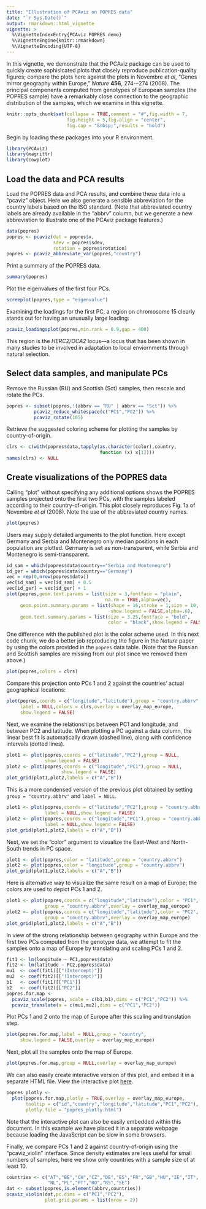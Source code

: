 ```yaml
---
title: "Illustration of PCAviz on POPRES data"
date: "`r Sys.Date()`"
output: rmarkdown::html_vignette
vignette: >
  %\VignetteIndexEntry{PCAviz POPRES demo}
  %\VignetteEngine{knitr::rmarkdown}
  %\VignetteEncoding{UTF-8}
---
```


In this vignette, we demonstrate that the PCAviz package can be used
to quickly create sophisicated plots that closely reproduce
publication-quality figures; compare the plots here against the plots
in Novembre *et al*, "Genes mirror geography within Europe," *Nature*
**456**, 274-–274 (2008). The principal components computed from
genotypes of European samples (the POPRES sample) have a remarkably
close connection to the geographic distribution of the samples, which
we examine in this vignette.

```r
knitr::opts_chunk$set(collapse = TRUE,comment = "#",fig.width = 7,
                      fig.height = 5,fig.align = "center",
                      fig.cap = "&nbsp;",results = "hold")
```

Begin by loading these packages into your R environment.

```r
library(PCAviz)
library(magrittr)
library(cowplot)
```

## Load the data and PCA results

Load the POPRES data and PCA results, and combine these data into a
"pcaviz" object. Here we also generate a sensible abbreviation for the
country labels based on the ISO standard. (Note that abbreviated country
labels are already available in the "abbrv" column, but we generate a 
new abbreviation to illustrate one of the PCAviz package features.)

```r
data(popres)
popres <- pcaviz(dat = popres$x,
                 sdev = popres$sdev,
                 rotation = popres$rotation)
popres <- pcaviz_abbreviate_var(popres,"country")
```

Print a summary of the POPRES data.

```r
summary(popres)
```

Plot the eigenvalues of the first four PCs.

```r
screeplot(popres,type = "eigenvalue")
```

Examining the loadings for the first PC, a region on chromosome 15 clearly
stands out for having an unusually large loading:

```r
pcaviz_loadingsplot(popres,min.rank = 0.9,gap = 400)
```

This region is the *HERC2/OCA2* locus---a locus that has been shown in
many studies to be involved in adaptation to local enviornments through 
natural selection.

## Select data samples, and manipulate PCs

Remove the Russian (RU) and Scottish (Sct) samples, then rescale and
rotate the PCs.

```r
popres <- subset(popres,!(abbrv == "RU" | abbrv == "Sct")) %>%
          pcaviz_reduce_whitespace(c("PC1","PC2")) %>%
          pcaviz_rotate(105)
```

Retrieve the suggested coloring scheme for plotting the samples by
country-of-origin.

```r
clrs <- c(with(popres$data,tapply(as.character(color),country,
                                  function (x) x[1])))
names(clrs) <- NULL
```

## Create visualizations of the POPRES data

Calling "plot" without specifying any additional options shows the
POPRES samples projected onto the first two PCs, with the samples
labeled according to their country-of-origin. This plot closely
reproduces Fig. 1a of Novembre *et al* (2008). Note the use of the
abbreviated country names.

```r
plot(popres)
```

Users may supply detailed arguments to the plot function. Here except Germany and Serbia and Montenegro only median positions in each population are plotted. Germany is set as non-transparent, while Serbia and Montenegro is semi-transparent.

```r
id_sam = which(popres$data$country=="Serbia and Montenegro")
id_ger = which(popres$data$country=="Germany")
vec = rep(0,nrow(popres$data)) 
vec[id_sam] = vec[id_sam] + 0.5
vec[id_ger] = vec[id_ger] + 1
plot(popres,geom.text.params = list(size = 3,fontface = "plain",
                                    na.rm = TRUE,alpha=vec),
     geom.point.summary.params = list(shape = 16,stroke = 1,size = 10,
                                      show.legend = FALSE,alpha=.6),
     geom.text.summary.params = list(size = 3.25,fontface = "bold",
                                     color = "black",show.legend = FALSE,alpha=.8))
```




One difference with the published plot is the color scheme used.
In this next code chunk, we do a better job reproducing the figure in
the *Nature* paper by using the colors provided in the `popres` data
table. (Note that the Russian and Scottish samples are missing from
our plot since we removed them above.)

```r
plot(popres,colors = clrs)
```

Compare this projection onto PCs 1 and 2 against the countries'
actual geographical locations:

```r
plot(popres,coords = c("longitude","latitude"),group = "country.abbrv",
     label = NULL,colors = clrs,overlay = overlay_map_europe,
     show.legend = FALSE)
```

Next, we examine the relationships between PC1 and longitude, and
between PC2 and latitude. When plotting a PC against a data column,
the linear best fit is automatically drawn (dashed line), along
with confidence intervals (dotted lines).

```r
plot1 <- plot(popres,coords = c("latitude","PC2"),group = NULL,
              show.legend = FALSE)
plot2 <- plot(popres,coords = c("longitude","PC1"),group = NULL,
			        show.legend = FALSE)
plot_grid(plot1,plot2,labels = c("A","B"))
```

This is a more condensed version of the previous plot obtained by
setting `group = "country.abbrv"` and `label = NULL`.

```r
plot1 <- plot(popres,coords = c("latitude","PC2"),group = "country.abbrv",
              label = NULL,show.legend = FALSE)
plot2 <- plot(popres,coords = c("longitude","PC1"),group = "country.abbrv",
              label = NULL,show.legend = FALSE)
plot_grid(plot1,plot2,labels = c("A","B"))
```

Next, we set the "color" argument to visualize the East-West and 
North-South trends in PC space.

```r
plot1 <- plot(popres,color = "latitude",group = "country.abbrv")
plot2 <- plot(popres,color = "longitude",group = "country.abbrv")
plot_grid(plot1,plot2,labels = c("A","B"))
```

Here is alternative way to visualize the same result on a map of
Europe; the colors are used to depict PCs 1 and 2.

```r
plot1 <- plot(popres,coords = c("longitude","latitude"),color = "PC1",
              group = "country.abbrv",overlay = overlay_map_europe)
plot2 <- plot(popres,coords = c("longitude","latitude"),color = "PC2",
              group = "country.abbrv",overlay = overlay_map_europe)
plot_grid(plot1,plot2,labels = c("A","B"))
```

In view of the strong relationship between geography within Europe and
the first two PCs computed from the genotype data, we attempt to fit the
samples onto a map of Europe by translating and scaling PCs 1 and 2.

```r
fit1 <- lm(longitude ~ PC1,popres$data)
fit2 <- lm(latitude ~ PC2,popres$data)
mu1  <- coef(fit1)[["(Intercept)"]]
mu2  <- coef(fit2)[["(Intercept)"]]
b1   <- coef(fit1)[["PC1"]]
b2   <- coef(fit2)[["PC2"]]
popres.for.map <- 
  pcaviz_scale(popres, scale = c(b1,b1),dims = c("PC1","PC2")) %>%
  pcaviz_translate(a = c(mu1,mu2),dims = c("PC1","PC2"))
```

Plot PCs 1 and 2 onto the map of Europe after this scaling and 
translation step.

```r
plot(popres.for.map,label = NULL,group = "country",
     show.legend = FALSE,overlay = overlay_map_europe)
```

Next, plot all the samples onto the map of Europe.

```r
plot(popres.for.map,group = NULL,overlay = overlay_map_europe)
```

We can also easily create interactive version of this plot, and embed it 
in a separate HTML file. View the interactive plot [here](popres_plotly.html).

```r
popres_plotly <- 
  plot(popres.for.map,plotly = TRUE,overlay = overlay_map_europe,
       tooltip = c("id","country","longitude","latitude","PC1","PC2"),
       plotly.file = "popres_plotly.html")
```

Note that the interactive plot can also be easily embedded within this 
document. In this example we have placed it in a separate webpage because
loading the JavaScript can be slow in some browsers.

Finally, we compare PCs 1 and 2 against country-of-origin using the
"pcaviz_violin" interface. Since density estimates are less useful for
small numbers of samples, here we show only countries with a sample
size of at least 10.

```r
countries <- c("AT","BE","CH","CZ","DE","ES","FR","GB","HU","IE","IT",
               "NL","PL","PT","RO","RS","SE")
dat <- subset(popres,is.element(abbrv,countries))
pcaviz_violin(dat,pc.dims = c("PC1","PC2"),
              plot.grid.params = list(nrow = 2))
```
